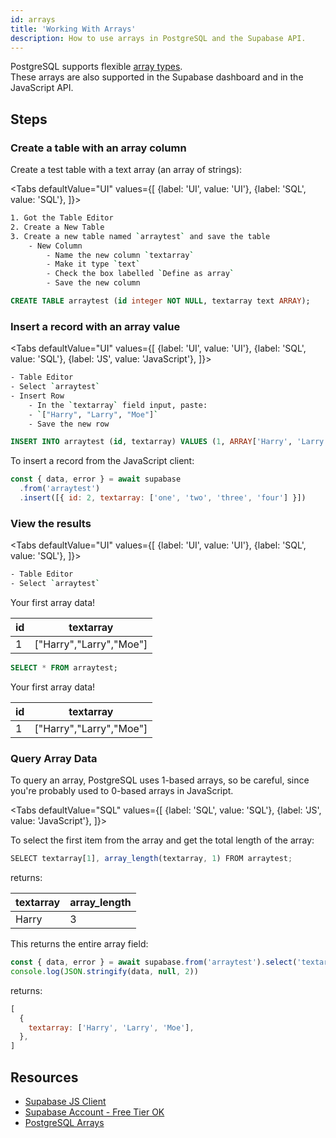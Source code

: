 ```yaml
---
id: arrays
title: 'Working With Arrays'
description: How to use arrays in PostgreSQL and the Supabase API.
---
```



PostgreSQL supports flexible [array types](https://www.postgresql.org/docs/12/arrays.html).  
These arrays are also supported in the Supabase dashboard and in the JavaScript API.

## Steps

### Create a table with an array column

Create a test table with a text array (an array of strings):

<Tabs
defaultValue="UI"
values={[
  {label: 'UI', value: 'UI'},
  {label: 'SQL', value: 'SQL'},
]}>

<TabItem value="UI">

```bash
1. Got the Table Editor
2. Create a New Table
3. Create a new table named `arraytest` and save the table
    - New Column
        - Name the new column `textarray`
        - Make it type `text`
        - Check the box labelled `Define as array`
        - Save the new column
```

</TabItem>

<TabItem value="SQL">

```sql
CREATE TABLE arraytest (id integer NOT NULL, textarray text ARRAY);
```

</TabItem>
</Tabs>

### Insert a record with an array value

<Tabs
defaultValue="UI"
values={[
  {label: 'UI', value: 'UI'},
  {label: 'SQL', value: 'SQL'},
  {label: 'JS', value: 'JavaScript'},
]}>

<TabItem value="UI">

```bash
- Table Editor
- Select `arraytest`
- Insert Row
    - In the `textarray` field input, paste:
    - `["Harry", "Larry", "Moe"]`
    - Save the new row
```

</TabItem>

<TabItem value="SQL">

```sql
INSERT INTO arraytest (id, textarray) VALUES (1, ARRAY['Harry', 'Larry', 'Moe']);
```

</TabItem>

<TabItem value="JavaScript">
To insert a record from the JavaScript client:

```js
const { data, error } = await supabase
  .from('arraytest')
  .insert([{ id: 2, textarray: ['one', 'two', 'three', 'four'] }])
```

</TabItem>

</Tabs>

### View the results

<Tabs
defaultValue="UI"
values={[
  {label: 'UI', value: 'UI'},
  {label: 'SQL', value: 'SQL'},
]}>

<TabItem value="UI">

```bash
- Table Editor
- Select `arraytest`
```

Your first array data!

| id  | textarray               |
| --- | ----------------------- |
| 1   | ["Harry","Larry","Moe"] |

</TabItem>
<TabItem value="SQL">

```sql
SELECT * FROM arraytest;
```

Your first array data!

| id  | textarray               |
| --- | ----------------------- |
| 1   | ["Harry","Larry","Moe"] |

</TabItem>
</Tabs>

### Query Array Data

To query an array, PostgreSQL uses 1-based arrays, so be careful, since you're probably used to 0-based arrays in JavaScript.

<Tabs
defaultValue="SQL"
values={[
  {label: 'SQL', value: 'SQL'},
  {label: 'JS', value: 'JavaScript'},
]}>

<TabItem value="SQL">

To select the first item from the array and get the total length of the array:

```js
SELECT textarray[1], array_length(textarray, 1) FROM arraytest;
```

returns:

| textarray | array_length |
| --------- | ------------ |
| Harry     | 3            |

</TabItem>
<TabItem value="JavaScript">

This returns the entire array field:

```js
const { data, error } = await supabase.from('arraytest').select('textarray[]')
console.log(JSON.stringify(data, null, 2))
```

returns:

```js
[
  {
    textarray: ['Harry', 'Larry', 'Moe'],
  },
]
```

</TabItem>

</Tabs>

## Resources

- [Supabase JS Client](https://github.com/supabase/supabase-js)
- [Supabase Account - Free Tier OK](https://supabase.com)
- [PostgreSQL Arrays](https://www.postgresql.org/docs/12/arrays.html)
